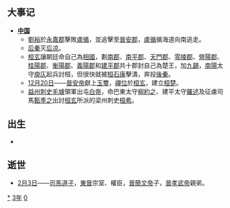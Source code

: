 {{yearTOC|403|东晋'''[[元兴_(晋安帝)|元兴]]二年'''；后燕'''[[光始|光始]]三年'''；后秦'''[[弘始|弘始]]五年'''；北魏'''[[天兴_(拓跋珪)|天兴]]六年'''；后凉'''[[神鼎|神鼎]]三年'''；南凉'''[[弘昌|弘昌]]二年'''；北凉'''[[永安_(沮渠蒙逊)|永安]]三年'''；南燕'''[[建平_(慕容德)|建平]]四年'''；西涼'''[[庚子_(李暠)|庚子]]四年'''；桓楚'''[[永始_(桓玄)|永始]]元年'''}}

== 大事记 ==
*'''[[中国|中国]]'''
**[[劉裕|劉裕]]於[[永嘉郡|永嘉郡]]擊敗[[盧循|盧循]]，並追擊至[[晉安郡|晉安郡]]，[[盧循|盧循]]循海道向南逃走。
**[[后秦|后秦]]灭[[后凉|后凉]]。
**[[桓玄|桓玄]]讓朝廷命自己為[[相國|相國]]，劃[[南郡|南郡]]、[[南平郡|南平郡]]、[[天門郡|天門郡]]、[[零陵郡|零陵郡]]、[[營陽郡|營陽郡]]、[[桂陽郡|桂陽郡]]、[[衡陽郡|衡陽郡]]、[[義陽郡|義陽郡]]和[[建平郡|建平郡]]共十郡封自己為楚王，加[[九錫|九錫]]，[[南陽郡|南陽]]太守[[庾仄|庾仄]]起兵討桓，但很快就被[[桓石康|桓石康]]擊潰，奔投[[後秦|後秦]]。
**[[12月20日|12月20日]]——[[晉安帝|晉安帝]]獻上[[玉璽|玉璽]]，[[禪位|禪位]]於[[桓玄|桓玄]]，建立[[桓楚|桓楚]]。
**[[益州|益州]][[刺史|刺史]][[毛璩|毛璩]]領軍出屯[[白帝|白帝]]，命巴東太守[[柳約之|柳約之]]、建平太守[[羅述|羅述]]及征虜司馬[[甄季之|甄季之]]出討[[桓玄|桓玄]]所派的梁州刺史[[桓希|桓希]]。

== 出生 ==
*

== 逝世 ==
{{Wikisource year mention}}
*[[2月3日|2月3日]]——[[司馬道子|司馬道子]]，[[東晉|東晉]]宗室、權臣，[[晉簡文帝|晉簡文帝]]子，[[晉孝武帝|晉孝武帝]]親弟。

[[Category:403年|*]]
[[Category:400年代|3年]]
[[Category:5世纪各年|0]]